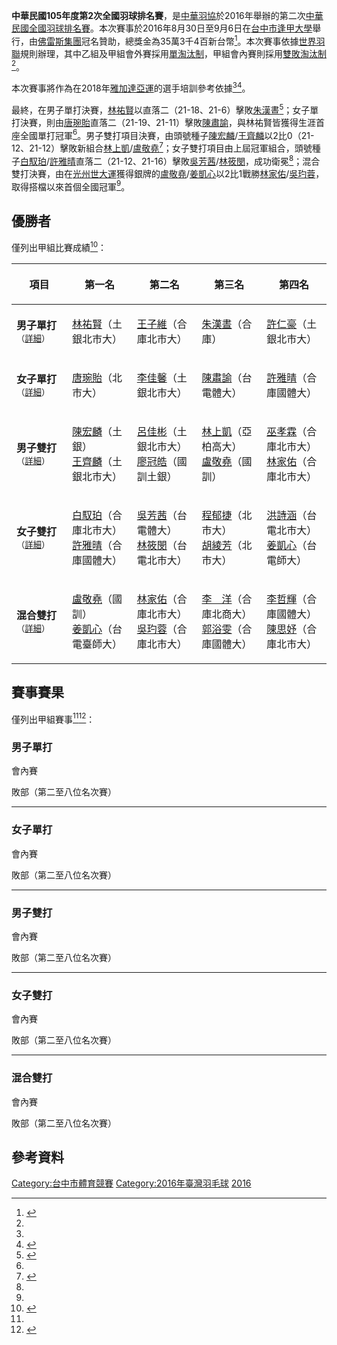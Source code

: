 {{noteTA|G1=Badminton}}
{{infobox badminton event
|name           = 中華民國105年度第2次全國羽球排名賽
|image          = 
|size           = 200px
|caption        = 
|dates          = 2016年8月30日－9月6日
|number_edition = 
|level          = 
|prize_money    = NT$ 353,400
|location       = {{ROC}}[[台中市|台中市]]
|venue          = [[逢甲大學|逢甲大學]]
|previous       = 中華民國105年度第1次全國羽球排名賽
|next           = 中華民國106年度第1次全國羽球排名賽
}}
'''中華民國105年度第2次全國羽球排名賽'''，是[[中華羽協|中華羽協]]於2016年舉辦的第二次[[中華民國全國羽球排名賽|中華民國全國羽球排名賽]]。本次賽事於2016年8月30日至9月6日在[[台中市|台中市]][[逢甲大學|逢甲大學]]舉行，由[[佛雷斯集團|佛雷斯集團]]冠名贊助，總獎金為35萬3千4百新台幣<ref name="regulation">{{Cite web|url=http://www.ctb.org.tw/download_hit.asp?id=333|title=105年第二次全國羽球排名賽-競賽規程|date=2016-07-05|publisher=中華民國羽球協會|accessdate=2016-08-29}}{{zh-tw}}</ref>。本次賽事依據[[世界羽聯|世界羽聯]]規則辦理，其中乙組及甲組會外賽採用[[單淘汰制|單淘汰制]]，甲組會內賽則採用[[雙敗淘汰制|雙敗淘汰制]]<ref name="regulation"/>。

本次賽事將作為在2018年[[2018年亞洲運動會羽毛球比賽|雅加達亞運]]的選手培訓參考依據<ref name="regulation"/><ref>{{cite news|author=黃秀仁|title=羽球》佛雷斯冠名贊助第二次全國排名賽　30日起逢甲大學體育館燃戰火|url=http://www.ltsports.com.tw/other/complex/119124-30|agency=麗台運動報|date=2016-08-29|accessdate=2016-09-06|archive-date=2016-09-03|archive-url=https://web.archive.org/web/20160903074421/http://www.ltsports.com.tw/other/complex/119124-30|dead-url=no}}{{zh-tw}}</ref>。

最終，在男子單打決賽，[[林祐賢|林祐賢]]以直落二（21-18、21-6）擊敗[[朱漢晝|朱漢晝]]<ref name="單打">{{cite news|author=黃秀仁|title=羽球》土銀林祐賢、北市大唐琬貽全國排名賽男、女甲單稱王封后火|url=http://www.ltsports.com.tw/other/complex/119218-2016-09-04-13-02-44|agency=麗台運動報|date=2016-09-04|accessdate=2016-09-06|archive-date=2016-09-08|archive-url=https://web.archive.org/web/20160908044802/http://www.ltsports.com.tw/other/complex/119218-2016-09-04-13-02-44|dead-url=no}}{{zh-tw}}</ref>；女子單打決賽，則由[[唐琬貽|唐琬貽]]直落二（21-19、21-11）擊敗[[陳肅諭|陳肅諭]]，與林祐賢皆獲得生涯首座全國單打冠軍<ref name="單打"/>。男子雙打項目決賽，由頭號種子[[陳宏麟|陳宏麟]]/[[王齊麟|王齊麟]]以2比0（21-12、21-12）擊敗新組合[[林上凱|林上凱]]/[[盧敬堯|盧敬堯]]<ref name="雙打">{{cite news|author=黃秀仁|title=羽球》雙麟配、白許配、盧姜配稱霸第二次全國排名賽男、女、混甲雙|url=http://www.ltsports.com.tw/other/complex/119220-2016-09-04-13-11-41|agency=麗台運動報|date=2016-09-04|accessdate=2016-09-06|archive-date=2016-09-07|archive-url=https://web.archive.org/web/20160907180452/http://www.ltsports.com.tw/other/complex/119220-2016-09-04-13-11-41|dead-url=no}}{{zh-tw}}</ref>；女子雙打項目由上屆冠軍組合，頭號種子[[白馭珀|白馭珀]]/[[許雅晴|許雅晴]]直落二（21-12、21-16）擊敗[[吳芳茜|吳芳茜]]/[[林筱閔|林筱閔]]，成功衛冕<ref name="雙打"/>；混合雙打決賽，由在[[2015年夏季世界大學運動會羽球比賽|光州世大運]]獲得銀牌的[[盧敬堯|盧敬堯]]/[[姜凱心|姜凱心]]以2比1戰勝[[林家佑|林家佑]]/[[吳玓蓉|吳玓蓉]]，取得搭檔以來首個全國冠軍<ref name="雙打"/>。

== 優勝者 ==
僅列出甲組比賽成績<ref name="results">{{Cite web|url=http://www.ctb.org.tw/download_hit.asp?id=353|title=FLEX  105年第二次全國羽球排名賽_成績紀錄_0905|date=2016-08-31|publisher=中華民國羽球協會|accessdate=2016-09-03}}{{zh-tw}}</ref>：
{| class=wikitable style="font-size:small"
!width="150"|項目
!width="180"|第一名
!width="180"|第二名
!width="180"|第三名
!width="180"|第四名
|-
| '''男子單打'''<small>（[[#男子單打|詳細]]）</small>
| [[林祐賢|林祐賢]]（土銀北市大）
| [[王子維|王子維]]（合庫北市大）
| [[朱漢晝|朱漢晝]]（合庫）
| [[許仁豪|許仁豪]]（土銀北市大）
|-
| '''女子單打'''<small>（[[#女子單打|詳細]]）</small>
| [[唐琬貽|唐琬貽]]（北市大）
| [[李佳馨|李佳馨]]（土銀北市大）
| [[陳肅諭|陳肅諭]]（台電體大）
| [[許雅晴|許雅晴]]（合庫國體大）
|-
| '''男子雙打'''<small>（[[#男子雙打|詳細]]）</small>
| [[陳宏麟|陳宏麟]]（土銀）<br>[[王齊麟|王齊麟]]（土銀北市大）
| [[呂佳彬|呂佳彬]]（土銀北市大）<br>[[廖冠皓|廖冠皓]]（國訓土銀）
| [[林上凱|林上凱]]（亞柏高大）<br>[[盧敬堯|盧敬堯]]（國訓）
| [[巫孝霖|巫孝霖]]（合庫北市大）<br>[[林家佑|林家佑]]（合庫北市大）
|-
| '''女子雙打'''<small>（[[#女子雙打|詳細]]）</small>
| [[白馭珀|白馭珀]]（合庫北市大）<br>[[許雅晴|許雅晴]]（合庫國體大）
| [[吳芳茜|吳芳茜]]（台電體大）<br>[[林筱閔|林筱閔]]（台電北市大）
| [[程郁捷|程郁捷]]（北市大）<br>[[胡綾芳|胡綾芳]]（北市大）
| [[洪詩涵_(羽毛球運動員)|洪詩涵]]（台電北市大）<br>[[姜凱心|姜凱心]]（台電師大）
|-
| '''混合雙打'''<small>（[[#混合雙打|詳細]]）</small>
| [[盧敬堯|盧敬堯]]（國訓）<br>[[姜凱心|姜凱心]]（台電臺師大）
| [[林家佑|林家佑]]（合庫北市大）<br>[[吳玓蓉|吳玓蓉]]（合庫北市大）
| [[李洋_(羽毛球運動員)|李　洋]]（合庫北商大）<br>[[郭浴雯|郭浴雯]]（合庫國體大）
| [[李哲輝|李哲輝]]（合庫國體大）<br>[[陳思妤|陳思妤]]（合庫北市大）
|}

== 賽事賽果 ==
僅列出甲組賽事<ref name="results"/><ref>{{Cite web|url=http://www.ctb.org.tw/download_hit.asp?id=350|title=FLEX  105年第二次全國羽球排名賽_賽程表|date=2016-08-11|publisher=中華民國羽球協會|accessdate=2016-08-29}}{{zh-tw}}</ref>：
=== 男子單打 ===
;會內賽
{{16TeamBracket-Compact-Tennis3
| RD1=首輪
| RD2=次圈
| RD3=準決賽
| RD4=決賽（第一位名次賽）

| RD1-seed01=1
| RD1-team01='''[[許仁豪|許仁豪]]''' (土銀北市大)
| RD1-score01-1=18
| RD1-score01-2='''21
| RD1-score01-3='''21
| RD1-seed02=Q1
| RD1-team02=[[陳俊維|陳俊維]] (合庫北市大)
| RD1-score02-1='''21
| RD1-score02-2=13
| RD1-score02-3=15

| RD1-seed03=8
| RD1-team03='''[[施貴鈞|施貴鈞]]''' (亞柏)
| RD1-score03-1='''21
| RD1-score03-2='''21
| RD1-score03-3=
| RD1-seed04=Q2
| RD1-team04=[[楊勝傑|楊勝傑]] (台灣師大)
| RD1-score04-1=12
| RD1-score04-2=9
| RD1-score04-3=

| RD1-seed05=4
| RD1-team05='''[[林祐賢|林祐賢]]''' (土銀北市大)
| RD1-score05-1='''21
| RD1-score05-2='''22
| RD1-score05-3=
| RD1-seed06=Q3
| RD1-team06=[[楊智勛|楊智勛]] (大鷲體育)
| RD1-score06-1=9
| RD1-score06-2=20
| RD1-score06-3=

| RD1-seed07=5
| RD1-team07='''[[薛軒億|薛軒億]]''' (合庫)
| RD1-score07-1='''21
| RD1-score07-2=20
| RD1-score07-3='''26
| RD1-seed08=Q4
| RD1-team08=[[鄧世華|鄧世華]] (合庫國訓)
| RD1-score08-1=11
| RD1-score08-2='''22
| RD1-score08-3=24

| RD1-seed09=Q6
| RD1-team09=[[張恩嘉|張恩嘉]] (土銀北市大)
| RD1-score09-1=13
| RD1-score09-2=20
| RD1-score09-3=
| RD1-seed10=6
| RD1-team10='''[[朱漢晝|朱漢晝]]''' (合庫)
| RD1-score10-1='''21
| RD1-score10-2='''22
| RD1-score10-3=

| RD1-seed11=Q6
| RD1-team11='''[[楊易祥|楊易祥]]''' (北市大)
| RD1-score11-1=21
| RD1-score11-2='''21
| RD1-score11-3='''21
| RD1-seed12=3
| RD1-team12=[[林家翾|林家翾]] (合庫國體大)
| RD1-score12-1='''23
| RD1-score12-2=18
| RD1-score12-3=7

| RD1-seed13=Q7
| RD1-team13=[[洪浚中|洪浚中]] (合庫北市大)
| RD1-score13-1=19
| RD1-score13-2=17
| RD1-score13-3=
| RD1-seed14=7
| RD1-team14='''[[劉韋奇|劉韋奇]]''' (亞柏高大)
| RD1-score14-1='''21
| RD1-score14-2='''21
| RD1-score14-3=

| RD1-seed15=Q8
| RD1-team15=[[楊智傑|楊智傑]] (合庫國訓)
| RD1-score15-1=12
| RD1-score15-2='''23
| RD1-score15-3=17
| RD1-seed16=2
| RD1-team16='''[[王子維|王子維]]''' (合庫北市大)
| RD1-score16-1='''21
| RD1-score16-2=21
| RD1-score16-3='''21

| RD2-seed01=1
| RD2-team01='''[[許仁豪|許仁豪]]''' (土銀北市大)
| RD2-score01-1=17
| RD2-score01-2='''21
| RD2-score01-3='''21
| RD2-seed02=8
| RD2-team02=[[施貴鈞|施貴鈞]] (亞柏)
| RD2-score02-1='''21
| RD2-score02-2=13
| RD2-score02-3=18

| RD2-seed03=4
| RD2-team03='''[[林祐賢|林祐賢]]''' (土銀北市大)
| RD2-score03-1='''21
| RD2-score03-2='''21
| RD2-score03-3=
| RD2-seed04=5
| RD2-team04=[[薛軒億|薛軒億]] (合庫)
| RD2-score04-1=18
| RD2-score04-2=17
| RD2-score04-3=

| RD2-seed05=6
| RD2-team05='''[[朱漢晝|朱漢晝]]''' (合庫)
| RD2-score05-1=12
| RD2-score05-2='''21
| RD2-score05-3='''21
| RD2-seed06=Q6
| RD2-team06=[[楊易祥|楊易祥]] (北市大)
| RD2-score06-1='''21
| RD2-score06-2=14
| RD2-score06-3=7

| RD2-seed07=7
| RD2-team07=[[劉韋奇|劉韋奇]] (亞柏高大)
| RD2-score07-1='''21
| RD2-score07-2=16
| RD2-score07-3=11
| RD2-seed08=2
| RD2-team08='''[[王子維|王子維]]''' (合庫北市大)
| RD2-score08-1=19
| RD2-score08-2='''21
| RD2-score08-3='''21

| RD3-seed01=1
| RD3-team01=[[許仁豪|許仁豪]] (土銀北市大)
| RD3-score01-1=21
| RD3-score01-2=19
| RD3-score01-3=
| RD3-seed02=4
| RD3-team02='''[[林祐賢|林祐賢]]''' (土銀北市大)
| RD3-score02-1='''23
| RD3-score02-2='''21
| RD3-score02-3=

| RD3-seed03=6
| RD3-team03='''[[朱漢晝|朱漢晝]]''' (合庫)
| RD3-score03-1='''22
| RD3-score03-2=17
| RD3-score03-3='''21
| RD3-seed04=2
| RD3-team04=[[王子維|王子維]] (合庫北市大)
| RD3-score04-1=20
| RD3-score04-2='''21
| RD3-score04-3=19

| RD4-seed01=4
| RD4-team01='''[[林祐賢|林祐賢]]''' (土銀北市大)
| RD4-score01-1='''21
| RD4-score01-2='''21
| RD4-score01-3=
| RD4-seed02=6
| RD4-team02=[[朱漢晝|朱漢晝]] (合庫)
| RD4-score02-1=18
| RD4-score02-2=6
| RD4-score02-3=
}}

;敗部（第二至八位名次賽）
{{4TeamBracket-Tennis3-v2
| RD1=第四位名次賽
| RD2=第二、三位名次賽
| team-width=170
| score-width=20

| RD1-seed1=
| RD1-team1=[[許仁豪|許仁豪]] (土銀北市大)
| RD1-score1-1='''21
| RD1-score1-2=17
| RD1-score1-3=16
| RD1-seed2=
| RD1-team2='''[[王子維|王子維]]''' (合庫北市大)
| RD1-score2-1=10
| RD1-score2-2='''21
| RD1-score2-3='''21

| RD1-seed3=
| RD1-team3='''[[朱漢晝|朱漢晝]]''' (合庫)
| RD1-score3-1=
| RD1-score3-2=
| RD1-score3-3=
| RD1-seed4=
| RD1-team4=決賽敗方直接晉級
| RD1-score4-1=
| RD1-score4-2=
| RD1-score4-3=

| RD2-seed1=
| RD2-team1='''[[王子維|王子維]]''' (合庫北市大)
| RD2-score1-1='''21
| RD2-score1-2='''21
| RD2-score1-3=
| RD2-seed2=
| RD2-team2=[[朱漢晝|朱漢晝]] (合庫)
| RD2-score2-1=15
| RD2-score2-2=14
| RD2-score2-3=
}}

{{2TeamBracket-Compact-Tennis3
| RD1=第五、六位名次賽
| team-width=170
| score-width=20

| RD1-seed01=
| RD1-team01='''[[鄧世華|鄧世華]]''' (合庫國訓)
| RD1-score01-1='''21
| RD1-score01-2='''21
| RD1-score01-3=
| RD1-seed02=
| RD1-team02=[[薛軒億|薛軒億]] (合庫)
| RD1-score02-1=15
| RD1-score02-2=18
| RD1-score02-3=
}}

{{2TeamBracket-Compact-Tennis3
| RD1=第七、八位名次賽
| team-width=170
| score-width=20

| RD1-seed01=
| RD1-team01=[[陳俊維|陳俊維]] (合庫北市大)
| RD1-score01-1=14
| RD1-score01-2='''21
| RD1-score01-3=17
| RD1-seed02=
| RD1-team02='''[[施貴鈞|施貴鈞]]''' (亞柏)
| RD1-score02-1='''21
| RD1-score02-2=14
| RD1-score02-3='''21
}}
----

=== 女子單打 ===
;會內賽
{{16TeamBracket-Compact-Tennis3
| RD1=首輪
| RD2=次圈
| RD3=準決賽
| RD4=決賽（第一位名次賽）

| RD1-seed01=1
| RD1-team01='''[[李佳馨|李佳馨]]''' (土銀北市大)
| RD1-score01-1='''21
| RD1-score01-2='''21
| RD1-score01-3=
| RD1-seed02=Q1
| RD1-team02=[[劉怡婷|劉怡婷]] (台電體大)
| RD1-score02-1=12
| RD1-score02-2=13
| RD1-score02-3=

| RD1-seed03=Q2
| RD1-team03=[[梁庭瑜|梁庭瑜]] (亞柏國體大)
| RD1-score03-1=10
| RD1-score03-2=11
| RD1-score03-3=
| RD1-seed04=Q3
| RD1-team04='''[[許雅晴|許雅晴]]''' (合庫國體大)
| RD1-score04-1='''21
| RD1-score04-2='''21
| RD1-score04-3=

| RD1-seed05=4
| RD1-team05='''[[陳肅諭|陳肅諭]]'''  (台電體大)
| RD1-score05-1='''21
| RD1-score05-2='''28
| RD1-score05-3=
| RD1-seed06=Q4
| RD1-team06=[[洪毅婷|洪毅婷]] (台電體大)
| RD1-score06-1=18
| RD1-score06-2=26
| RD1-score06-3=

| RD1-seed07=5
| RD1-team07='''[[許玟琪|許玟琪]]'''
| RD1-score07-1='''21
| RD1-score07-2='''21
| RD1-score07-3=
| RD1-seed08=Q5
| RD1-team08=[[黃映瑄|黃映瑄]] (土銀大同)
| RD1-score08-1=16
| RD1-score08-2=15
| RD1-score08-3=

| RD1-seed09=Q6
| RD1-team09=[[陳詩盈|陳詩盈]] (台電)
| RD1-score09-1=13
| RD1-score09-2=12
| RD1-score09-3=
| RD1-seed10=6
| RD1-team10='''[[唐琬貽|唐琬貽]]''' (北市大)
| RD1-score10-1='''21
| RD1-score10-2='''21
| RD1-score10-3=

| RD1-seed11=Q7
| RD1-team11='''[[宋碩芸|宋碩芸]]''' (土銀北市大)
| RD1-score11-1='''21
| RD1-score11-2='''21
| RD1-score11-3=
| RD1-seed12=3
| RD1-team12=[[胡綾芳|胡綾芳]] (北市大)
| RD1-score12-1=18
| RD1-score12-2=15
| RD1-score12-3=

| RD1-seed13=Q8
| RD1-team13='''[[林湘緹|林湘緹]]''' (土銀大同)
| RD1-score13-1=18
| RD1-score13-2='''21
| RD1-score13-3='''21
| RD1-seed14=7
| RD1-team14=[[彭莉庭|彭莉庭]] (土銀北市大)
| RD1-score14-1='''21
| RD1-score14-2=18
| RD1-score14-3=17

| RD1-seed15=Q9
| RD1-team15='''[[周士君|周士君]]'''
| RD1-score15-1='''21
| RD1-score15-2='''21
| RD1-score15-3=
| RD1-seed16=2
| RD1-team16=[[江美慧|江美慧]] (合庫北市大)
| RD1-score16-1=19
| RD1-score16-2=15
| RD1-score16-3=

| RD2-seed01=1
| RD2-team01=[[李佳馨|李佳馨]] (土銀北市大)
| RD2-score01-1=23
| RD2-score01-2='''21
| RD2-score01-3=15
| RD2-seed02=Q3
| RD2-team02='''[[許雅晴|許雅晴]]''' (合庫國體大)
| RD2-score02-1='''25
| RD2-score02-2=18
| RD2-score02-3='''21

| RD2-seed03=4
| RD2-team03='''[[陳肅諭|陳肅諭]]''' (台電體大)
| RD2-score03-1='''21
| RD2-score03-2='''21
| RD2-score03-3=
| RD2-seed04=5
| RD2-team04=[[許玟琪|許玟琪]]
| RD2-score04-1=17
| RD2-score04-2=13
| RD2-score04-3=

| RD2-seed05=6
| RD2-team05='''[[唐琬貽|唐琬貽]]''' (北市大)
| RD2-score05-1='''22
| RD2-score05-2=12
| RD2-score05-3='''21
| RD2-seed06=Q7
| RD2-team06=[[宋碩芸|宋碩芸]] (土銀北市大)
| RD2-score06-1=20
| RD2-score06-2='''21
| RD2-score06-3=12

| RD2-seed07=Q8
| RD2-team07='''[[林湘緹|林湘緹]]''' (土銀大同)
| RD2-score07-1=15
| RD2-score07-2='''21
| RD2-score07-3='''21
| RD2-seed08=2
| RD2-team08=[[周士君|周士君]]
| RD2-score08-1='''21
| RD2-score08-2=17
| RD2-score08-3=19

| RD3-seed01=Q3
| RD3-team01=[[許雅晴|許雅晴]] (合庫國體大)
| RD3-score01-1=13
| RD3-score01-2=18
| RD3-score01-3=
| RD3-seed02=4
| RD3-team02='''[[陳肅諭|陳肅諭]]''' (台電體大)
| RD3-score02-1='''21
| RD3-score02-2='''21
| RD3-score02-3=

| RD3-seed03=6
| RD3-team03='''[[唐琬貽|唐琬貽]]''' (北市大)
| RD3-score03-1='''29
| RD3-score03-2='''21
| RD3-score03-3=
| RD3-seed04=Q8
| RD3-team04=[[林湘緹|林湘緹]] (土銀大同)
| RD3-score04-1=27
| RD3-score04-2=8
| RD3-score04-3=

| RD4-seed01=4
| RD4-team01=[[陳肅諭|陳肅諭]] (台電體大)
| RD4-score01-1=19
| RD4-score01-2=11
| RD4-score01-3=
| RD4-seed02=6
| RD4-team02='''[[唐琬貽|唐琬貽]]''' (北市大)
| RD4-score02-1='''21
| RD4-score02-2='''21
| RD4-score02-3=
}}

;敗部（第二至八位名次賽）
{{4TeamBracket-Tennis3-v2
| RD1=第四位名次賽
| RD2=第二、三位名次賽
| team-width=170
| score-width=20

| RD1-seed1=
| RD1-team1=[[許雅晴|許雅晴]] (合庫國體大)
| RD1-score1-1=11
| RD1-score1-2='''21
| RD1-score1-3=18
| RD1-seed2=
| RD1-team2='''[[李佳馨|李佳馨]]''' (土銀北市大)
| RD1-score2-1='''21
| RD1-score2-2=13
| RD1-score2-3='''21

| RD1-seed3=
| RD1-team3='''[[陳肅諭|陳肅諭]]''' (台電體大)
| RD1-score3-1=
| RD1-score3-2=
| RD1-score3-3=
| RD1-seed4=
| RD1-team4=決賽敗方直接晉級
| RD1-score4-1=
| RD1-score4-2=
| RD1-score4-3=

| RD2-seed1=
| RD2-team1='''[[李佳馨|李佳馨]]''' (土銀北市大)
| RD2-score1-1='''21
| RD2-score1-2=16
| RD2-score1-3='''21
| RD2-seed2=
| RD2-team2=[[陳肅諭|陳肅諭]] (台電體大)
| RD2-score2-1=12
| RD2-score2-2='''21
| RD2-score2-3=11
}}

{{2TeamBracket-Compact-Tennis3
| RD1=第五、六位名次賽
| team-width=170
| score-width=20

| RD1-seed01=
| RD1-team01='''[[宋碩芸|宋碩芸]]''' (土銀北市大)
| RD1-score01-1=17
| RD1-score01-2='''21
| RD1-score01-3='''21
| RD1-seed02=
| RD1-team02=[[林湘緹|林湘緹]] (土銀大同)
| RD1-score02-1='''21
| RD1-score02-2=11
| RD1-score02-3=15
}}

{{2TeamBracket-Compact-Tennis3
| RD1=第七、八位名次賽
| team-width=170
| score-width=20

| RD1-seed01=
| RD1-team01='''[[梁庭瑜|梁庭瑜]]''' (亞柏國體大)
| RD1-score01-1='''21
| RD1-score01-2='''21
| RD1-score01-3=
| RD1-seed02=
| RD1-team02=[[許玟琪|許玟琪]]
| RD1-score02-1=17
| RD1-score02-2=15
| RD1-score02-3=
}}
----

=== 男子雙打 ===
;會內賽
{{16TeamBracket-Compact-Tennis3
| RD1=首輪
| RD2=次圈
| RD3=準決賽
| RD4=決賽（第一位名次賽）

| RD1-seed01=1
| RD1-team01='''[[陳宏麟|陳宏麟]]''' (土銀)<br> '''[[王齊麟|王齊麟]]''' (土銀北市大)
| RD1-score01-1='''21
| RD1-score01-2='''21
| RD1-score01-3=
| RD1-seed02=Q1
| RD1-team02=[[黃主恩|黃主恩]] (合庫國體大)<br> [[王志豪|王志豪]] (合庫北市大)
| RD1-score02-1=11
| RD1-score02-2=11
| RD1-score02-3=

| RD1-seed03=8
| RD1-team03='''[[梁睿緯|梁睿緯]]''' (土銀北市大)<br> '''[[張課琦|張課琦]]''' (土銀北市大)
| RD1-score03-1=14
| RD1-score03-2='''21
| RD1-score03-3='''21
| RD1-seed04=Q2
| RD1-team04=[[柏禮維|柏禮維]] (土銀北市大)<br> [[楊明哲|楊明哲]] (土銀北市大)
| RD1-score04-1='''21
| RD1-score04-2=12
| RD1-score04-3=19

| RD1-seed05=4
| RD1-team05='''[[呂佳彬|呂佳彬]]''' (土銀北市大)<br> '''[[廖冠皓|廖冠皓]]''' (國訓土銀)
| RD1-score05-1='''21
| RD1-score05-2='''21
| RD1-score05-3=
| RD1-seed06=Q3
| RD1-team06=[[蔡家和|蔡家和]] (文化JNICE)<br> [[蘇致豪|蘇致豪]] (文化JNICE)
| RD1-score06-1=12
| RD1-score06-2=11
| RD1-score06-3=

| RD1-seed07=5
| RD1-team07='''[[巫孝霖|巫孝霖]]''' (合庫北市大)<br> '''[[林家佑|林家佑]]''' (合庫北市大)
| RD1-score07-1='''21
| RD1-score07-2='''21
| RD1-score07-3=
| RD1-seed08=Q4
| RD1-team08=[[施貴鈞|施貴鈞]] (亞柏)<br> [[徐維濱|徐維濱]] (亞柏高大)
| RD1-score08-1=16
| RD1-score08-2=12
| RD1-score08-3=

| RD1-seed09=Q5
| RD1-team09=[[洪英源|洪英源]] (亞柏國訓)<br> [[林家豪|林家豪]] (國訓)
| RD1-score09-1=20
| RD1-score09-2=21
| RD1-score09-3=
| RD1-seed10=6
| RD1-team10='''[[林上凱|林上凱]]''' (亞柏高大)<br> '''[[盧敬堯|盧敬堯]]''' (國訓)
| RD1-score10-1='''22
| RD1-score10-2='''23
| RD1-score10-3=

| RD1-seed11=Q6
| RD1-team11=[[陳緯|陳緯]] (義果茶聖殿)<br> [[魏真平|魏真平]] (北市大)
| RD1-score11-1='''21
| RD1-score11-2=6
| RD1-score11-3=12
| RD1-seed12=3
| RD1-team12='''[[廖敏竣|廖敏竣]]''' (亞柏長榮大學)<br> '''[[曾敏豪|曾敏豪]]''' (亞柏)
| RD1-score12-1=19
| RD1-score12-2='''21
| RD1-score12-3='''21

| RD1-seed13=Q7
| RD1-team13=[[呂家弘|呂家弘]] (亞柏北市大)<br> [[廖啟宏|廖啟宏]] (彰化師大)
| RD1-score13-1=11
| RD1-score13-2=15
| RD1-score13-3=
| RD1-seed14=7
| RD1-team14='''[[劉韋辰_(羽毛球運動員)|劉韋辰]]''' (亞柏高大)<br> '''[[楊博涵|楊博涵]]''' (亞柏北市大)
| RD1-score14-1='''21
| RD1-score14-2='''21
| RD1-score14-3=

| RD1-seed15=Q8
| RD1-team15=[[方介民|方介民]] (長榮大學)<br> [[吳俊緯|吳俊緯]] (國昌國中)
| RD1-score15-1=4
| RD1-score15-2=15
| RD1-score15-3=
| RD1-seed16=2
| RD1-team16='''[[李哲輝|李哲輝]]''' (合庫國體大)<br> '''[[李洋_(羽毛球運動員)|李洋]]''' (合庫北商大)
| RD1-score16-1='''21
| RD1-score16-2='''21
| RD1-score16-3=

| RD2-seed01=1
| RD2-team01='''[[陳宏麟|陳宏麟]]''' (土銀)<br> '''[[王齊麟|王齊麟]]''' (土銀北市大)
| RD2-score01-1='''21
| RD2-score01-2='''21
| RD2-score01-3=
| RD2-seed02=8
| RD2-team02=[[梁睿緯|梁睿緯]] (土銀北市大)<br> [[張課琦|張課琦]] (土銀北市大)
| RD2-score02-1=11
| RD2-score02-2=14
| RD2-score02-3=

| RD2-seed03=4
| RD2-team03='''[[呂佳彬|呂佳彬]]''' (土銀北市大)<br> '''[[廖冠皓|廖冠皓]]''' (國訓土銀)
| RD2-score03-1='''21
| RD2-score03-2=11
| RD2-score03-3='''21
| RD2-seed04=5
| RD2-team04=[[巫孝霖|巫孝霖]] (合庫北市大)<br> [[林家佑|林家佑]] (合庫北市大)
| RD2-score04-1=18
| RD2-score04-2='''21
| RD2-score04-3=18

| RD2-seed05=6
| RD2-team05='''[[林上凱|林上凱]]''' (亞柏高大)<br> '''[[盧敬堯|盧敬堯]]''' (國訓)
| RD2-score05-1='''21
| RD2-score05-2='''21
| RD2-score05-3=
| RD2-seed06=3
| RD2-team06=[[廖敏竣|廖敏竣]] (亞柏長榮大學)<br> [[曾敏豪|曾敏豪]] (亞柏)
| RD2-score06-1=16
| RD2-score06-2=17
| RD2-score06-3=

| RD2-seed07=7
| RD2-team07=[[劉韋辰_(羽毛球運動員)|劉韋辰]] (亞柏高大)<br> [[楊博涵|楊博涵]] (亞柏北市大)
| RD2-score07-1=16
| RD2-score07-2=19
| RD2-score07-3=
| RD2-seed08=2
| RD2-team08='''[[李哲輝|李哲輝]]''' (合庫國體大)<br> '''[[李洋_(羽毛球運動員)|李洋]]''' (合庫北商大)
| RD2-score08-1='''21
| RD2-score08-2='''21
| RD2-score08-3=

| RD3-seed01=1
| RD3-team01='''[[陳宏麟|陳宏麟]]''' (土銀)<br> '''[[王齊麟|王齊麟]]''' (土銀北市大)
| RD3-score01-1='''22
| RD3-score01-2='''21
| RD3-score01-3=
| RD3-seed02=4
| RD3-team02=[[呂佳彬|呂佳彬]] (土銀北市大)<br> [[廖冠皓|廖冠皓]] (國訓土銀)
| RD3-score02-1=20
| RD3-score02-2=15
| RD3-score02-3=

| RD3-seed03=6
| RD3-team03='''[[林上凱|林上凱]]''' (亞柏高大)<br> '''[[盧敬堯|盧敬堯]]''' (國訓)
| RD3-score03-1='''21
| RD3-score03-2=11
| RD3-score03-3='''21
| RD3-seed04=2
| RD3-team04=[[李哲輝|李哲輝]] (合庫國體大)<br> [[李洋_(羽毛球運動員)|李洋]] (合庫北商大)
| RD3-score04-1=18
| RD3-score04-2='''21
| RD3-score04-3=19

| RD4-seed01=1
| RD4-team01='''[[陳宏麟|陳宏麟]]''' (土銀)<br> '''[[王齊麟|王齊麟]]''' (土銀北市大)
| RD4-score01-1='''21
| RD4-score01-2='''21
| RD4-score01-3=
| RD4-seed02=6
| RD4-team02=[[林上凱|林上凱]] (亞柏高大)<br> [[盧敬堯|盧敬堯]] (國訓)
| RD4-score02-1=12
| RD4-score02-2=12
| RD4-score02-3=
}}

;敗部（第二至八位名次賽）
{{4TeamBracket-Tennis3-v2
| RD1=第四位名次賽
| RD2=第二、三位名次賽
| team-width=170
| score-width=20

| RD1-seed1=
| RD1-team1='''[[呂佳彬|呂佳彬]]''' (土銀北市大)<br> '''[[廖冠皓|廖冠皓]]''' (國訓土銀)
| RD1-score1-1=13
| RD1-score1-2='''21
| RD1-score1-3='''21
| RD1-seed2=
| RD1-team2=[[巫孝霖|巫孝霖]] (合庫北市大)<br> [[林家佑|林家佑]] (合庫北市大)
| RD1-score2-1='''21
| RD1-score2-2=12
| RD1-score2-3=19

| RD1-seed3=
| RD1-team3='''[[林上凱|林上凱]]''' (亞柏高大)<br> '''[[盧敬堯|盧敬堯]]''' (國訓)
| RD1-score3-1=
| RD1-score3-2=
| RD1-score3-3=
| RD1-seed4=
| RD1-team4=決賽敗方直接晉級
| RD1-score4-1=
| RD1-score4-2=
| RD1-score4-3=

| RD2-seed1=
| RD2-team1='''[[呂佳彬|呂佳彬]]''' (土銀北市大)<br> '''[[廖冠皓|廖冠皓]]''' (國訓土銀)
| RD2-score1-1='''21
| RD2-score1-2='''21
| RD2-score1-3=
| RD2-seed2=
| RD2-team2=[[林上凱|林上凱]] (亞柏高大)<br> [[盧敬堯|盧敬堯]] (國訓)
| RD2-score2-1=18
| RD2-score2-2=18
| RD2-score2-3=
}}

{{2TeamBracket-Compact-Tennis3
| RD1=第五、六位名次賽
| team-width=170
| score-width=20

| RD1-seed01=
| RD1-team01=[[劉韋辰_(羽毛球運動員)|劉韋辰]] (亞柏高大)<br> [[楊博涵|楊博涵]] (亞柏北市大)
| RD1-score01-1=12
| RD1-score01-2=15
| RD1-score01-3=
| RD1-seed02=
| RD1-team02='''[[李哲輝|李哲輝]]''' (合庫國體大)<br> '''[[李洋_(羽毛球運動員)|李洋]]''' (合庫北商大)
| RD1-score02-1='''21
| RD1-score02-2='''21
| RD1-score02-3=
}}

{{2TeamBracket-Compact-Tennis3
| RD1=第七、八位名次賽
| team-width=170
| score-width=20

| RD1-seed01=
| RD1-team01='''[[廖敏竣|廖敏竣]]''' (亞柏長榮大學)<br> '''[[曾敏豪|曾敏豪]]''' (亞柏)
| RD1-score01-1=2
| RD1-score01-2=
| RD1-score01-3=
| RD1-seed02=
| RD1-team02=[[方介民|方介民]] (長榮大學) (因傷退賽)<br> [[吳俊緯|吳俊緯]] (國昌國中)
| RD1-score02-1=0
| RD1-score02-2=
| RD1-score02-3=
}}
----

=== 女子雙打 ===
;會內賽
{{16TeamBracket-Compact-Tennis3
| RD1=首輪
| RD2=次圈
| RD3=準決賽
| RD4=決賽（第一位名次賽）

| RD1-seed01=1
| RD1-team01='''[[白馭珀|白馭珀]]''' (合庫北市大)<br> '''[[許雅晴|許雅晴]]''' (合庫國體大)
| RD1-score01-1='''21
| RD1-score01-2=17
| RD1-score01-3='''21
| RD1-seed02=Q1
| RD1-team02=[[程琪雅|程琪雅]] (土銀北市大)<br> [[余芊慧|余芊慧]] (土銀北市大)
| RD1-score02-1=12
| RD1-score02-2='''21
| RD1-score02-3=13

| RD1-seed03=Q2
| RD1-team03=[[郭浴雯|郭浴雯]] (合庫國體大)<br> [[林純妤|林純妤]] (合庫北市大)
| RD1-score03-1=16
| RD1-score03-2=17
| RD1-score03-3=
| RD1-seed04=Q3
| RD1-team04='''[[張淨惠|張淨惠]]''' (土銀北市大)<br> '''[[張莘恬|張莘恬]]''' (土銀北市大)
| RD1-score04-1='''21
| RD1-score04-2='''21
| RD1-score04-3=

| RD1-seed05=Q4
| RD1-team05=[[陳詩盈|陳詩盈]] (台電)<br> [[陳湘婷|陳湘婷]] (台電體大)
| RD1-score05-1=18
| RD1-score05-2=16
| RD1-score05-3=
| RD1-seed06=Q5
| RD1-team06='''[[溫晧昀|溫晧昀]]''' (亞柏高大)<br> '''[[葉瀞雅|葉瀞雅]]''' (亞柏高大)
| RD1-score06-1='''21
| RD1-score06-2='''21
| RD1-score06-3=

| RD1-seed07=Q6
| RD1-team07=[[楊景惇|楊景惇]] (亞柏國體大)<br> [[梁庭瑜|梁庭瑜]] (亞柏國體大)
| RD1-score07-1='''21
| RD1-score07-2=14
| RD1-score07-3=13
| RD1-seed08=Q7
| RD1-team08='''[[陳思妤|陳思妤]]''' (合庫北市大)<br> '''[[吳玓蓉|吳玓蓉]]''' (合庫北市大)
| RD1-score08-1=16
| RD1-score08-2='''21
| RD1-score08-3='''21

| RD1-seed09=Q8
| RD1-team09='''[[洪詩涵_(羽毛球運動員)|洪詩涵]]''' (台電北市大)<br> '''[[姜凱心|姜凱心]]''' (台電師大)
| RD1-score09-1='''21
| RD1-score09-2='''21
| RD1-score09-3=
| RD1-seed10=Q9
| RD1-team10=[[劉筱柔|劉筱柔]] (YONEX)<br> [[邱翌如|邱翌如]] (YONEX)
| RD1-score10-1=19
| RD1-score10-2=10
| RD1-score10-3=

| RD1-seed11=Q10
| RD1-team11='''[[程郁捷|程郁捷]]''' (北市大)<br> '''[[胡綾芳|胡綾芳]]''' (北市大)
| RD1-score11-1='''21
| RD1-score11-2='''21
| RD1-score11-3=
| RD1-seed12=Q11
| RD1-team12=[[張雯媛|張雯媛]] (合庫長榮)<br> [[張育瑄|張育瑄]] (合庫新豐)
| RD1-score12-1=16
| RD1-score12-2=14
| RD1-score12-3=

| RD1-seed13=Q12
| RD1-team13=[[游旻儒|游旻儒]] (國體大)<br> [[李瑋慈|李瑋慈]] (國體大)
| RD1-score13-1=14
| RD1-score13-2=17
| RD1-score13-3=
| RD1-seed14=Q13
| RD1-team14='''[[吳芳茜|吳芳茜]]''' (台電體大)<br> '''[[林筱閔|林筱閔]]''' (台電北市大)
| RD1-score14-1='''21
| RD1-score14-2='''21
| RD1-score14-3=

| RD1-seed15=Q14
| RD1-team15='''[[謝沛蓁|謝沛蓁]]''' (合庫)<br> '''[[張雅涵|張雅涵]]''' (合庫北市大)
| RD1-score15-1='''21
| RD1-score15-2='''21
| RD1-score15-3=
| RD1-seed16=2
| RD1-team16=[[陳曉歡|陳曉歡]] (亞柏)<br> [[黃美菁|黃美菁]] (亞柏國體大)
| RD1-score16-1=13
| RD1-score16-2=18
| RD1-score16-3=

| RD2-seed01=1
| RD2-team01='''[[白馭珀|白馭珀]]''' (合庫北市大)<br> '''[[許雅晴|許雅晴]]''' (合庫國體大)
| RD2-score01-1='''21
| RD2-score01-2='''21
| RD2-score01-3=
| RD2-seed02=Q3
| RD2-team02=[[張淨惠|張淨惠]] (土銀北市大)<br> [[張莘恬|張莘恬]] (土銀北市大)
| RD2-score02-1=19
| RD2-score02-2=12
| RD2-score02-3=

| RD2-seed03=Q5
| RD2-team03='''[[溫晧昀|溫晧昀]]''' (亞柏高大)<br> '''[[葉瀞雅|葉瀞雅]]''' (亞柏高大)
| RD2-score03-1='''21
| RD2-score03-2='''21
| RD2-score03-3=
| RD2-seed04=Q7
| RD2-team04=[[陳思妤|陳思妤]] (合庫北市大)<br> [[吳玓蓉|吳玓蓉]] (合庫北市大)
| RD2-score04-1=19
| RD2-score04-2=15
| RD2-score04-3=

| RD2-seed05=Q8
| RD2-team05=[[洪詩涵_(羽毛球運動員)|洪詩涵]] (台電北市大)<br> [[姜凱心|姜凱心]] (台電師大)
| RD2-score05-1='''21
| RD2-score05-2=15
| RD2-score05-3=17
| RD2-seed06=Q10
| RD2-team06='''[[程郁捷|程郁捷]]''' (北市大)<br> '''[[胡綾芳|胡綾芳]]''' (北市大)
| RD2-score06-1=11
| RD2-score06-2='''21
| RD2-score06-3='''21

| RD2-seed07=Q13
| RD2-team07='''[[吳芳茜|吳芳茜]]''' (台電體大)<br> '''[[林筱閔|林筱閔]]''' (台電北市大)
| RD2-score07-1='''21
| RD2-score07-2='''21
| RD2-score07-3=
| RD2-seed08=Q14
| RD2-team08=[[謝沛蓁|謝沛蓁]] (合庫)<br> [[張雅涵|張雅涵]] (合庫北市大)
| RD2-score08-1=16
| RD2-score08-2=10
| RD2-score08-3=

| RD3-seed01=1
| RD3-team01='''[[白馭珀|白馭珀]]''' (合庫北市大)<br> '''[[許雅晴|許雅晴]]''' (合庫國體大)
| RD3-score01-1='''21
| RD3-score01-2='''21
| RD3-score01-3=
| RD3-seed02=Q5
| RD3-team02=[[溫晧昀|溫晧昀]] (亞柏高大)<br> [[葉瀞雅|葉瀞雅]] (亞柏高大)
| RD3-score02-1=13
| RD3-score02-2=18
| RD3-score02-3=

| RD3-seed03=Q10
| RD3-team03=[[程郁捷|程郁捷]] (北市大)<br> [[胡綾芳|胡綾芳]] (北市大)
| RD3-score03-1=18
| RD3-score03-2='''21
| RD3-score03-3=19
| RD3-seed04=Q13
| RD3-team04='''[[吳芳茜|吳芳茜]]''' (台電體大)<br> '''[[林筱閔|林筱閔]]''' (台電北市大)
| RD3-score04-1='''21
| RD3-score04-2=10
| RD3-score04-3='''21

| RD4-seed01=1
| RD4-team01='''[[白馭珀|白馭珀]]''' (合庫北市大)<br> '''[[許雅晴|許雅晴]]''' (合庫國體大)
| RD4-score01-1='''21
| RD4-score01-2='''21
| RD4-score01-3=
| RD4-seed02=Q13
| RD4-team02=[[吳芳茜|吳芳茜]] (台電體大)<br> [[林筱閔|林筱閔]] (台電北市大)
| RD4-score02-1=12
| RD4-score02-2=16
| RD4-score02-3=
}}

;敗部（第二至八位名次賽）
{{4TeamBracket-Tennis3-v2
| RD1=第四位名次賽
| RD2=第二、三位名次賽
| team-width=170
| score-width=20

| RD1-seed1=
| RD1-team1=[[洪詩涵_(羽毛球運動員)|洪詩涵]] (台電北市大)<br> [[姜凱心|姜凱心]] (台電師大)
| RD1-score1-1=13
| RD1-score1-2='''21
| RD1-score1-3=18
| RD1-seed2=
| RD1-team2='''[[程郁捷|程郁捷]]''' (北市大)<br> '''[[胡綾芳|胡綾芳]]''' (北市大)
| RD1-score2-1='''21
| RD1-score2-2=17
| RD1-score2-3='''21

| RD1-seed3=
| RD1-team3='''[[吳芳茜|吳芳茜]]''' (台電體大)<br> '''[[林筱閔|林筱閔]]''' (台電北市大)
| RD1-score3-1=
| RD1-score3-2=
| RD1-score3-3=
| RD1-seed4=
| RD1-team4=決賽敗方直接晉級
| RD1-score4-1=
| RD1-score4-2=
| RD1-score4-3=

| RD2-seed1=
| RD2-team1=[[程郁捷|程郁捷]] (北市大)<br> [[胡綾芳|胡綾芳]] (北市大)
| RD2-score1-1=15
| RD2-score1-2='''21
| RD2-score1-3=15
| RD2-seed2=
| RD2-team2='''[[吳芳茜|吳芳茜]]''' (台電體大)<br> '''[[林筱閔|林筱閔]]''' (台電北市大)
| RD2-score2-1='''21
| RD2-score2-2=19
| RD2-score2-3='''21
}}

{{2TeamBracket-Compact-Tennis3
| RD1=第五、六位名次賽
| team-width=170
| score-width=20

| RD1-seed01=
| RD1-team01='''[[溫皓昀|溫皓昀]]''' (亞柏高大)<br> '''[[葉瀞雅|葉瀞雅]]''' (亞柏高大)
| RD1-score01-1='''21
| RD1-score01-2='''21
| RD1-score01-3=
| RD1-seed02=
| RD1-team02=[[陳思妤|陳思妤]] (合庫北市大)<br> [[吳玓蓉|吳玓蓉]] (合庫北大)
| RD1-score02-1=18
| RD1-score02-2=18
| RD1-score02-3=
}}

{{2TeamBracket-Compact-Tennis3
| RD1=第七、八位名次賽
| team-width=170
| score-width=20

| RD1-seed01=
| RD1-team01=[[郭浴雯|郭浴雯]] (合庫國體大)<br> [[林純妤|林純妤]] (合庫北市大)
| RD1-score01-1=18
| RD1-score01-2=17
| RD1-score01-3=
| RD1-seed02=
| RD1-team02='''[[陳曉歡|陳曉歡]]''' (亞柏)<br> '''[[黃美菁|黃美菁]]''' (亞柏國體大)
| RD1-score02-1='''21
| RD1-score02-2='''21
| RD1-score02-3=
}}
----

=== 混合雙打 ===
;會內賽
{{16TeamBracket-Compact-Tennis3
| RD1=首輪
| RD2=次圈
| RD3=準決賽
| RD4=決賽（第一位名次賽）

| RD1-seed01=1
| RD1-team01='''[[張課琦|張課琦]]''' (土銀北市大)<br> '''[[張莘恬|張莘恬]]''' (土銀北市大)
| RD1-score01-1='''21
| RD1-score01-2='''21
| RD1-score01-3=
| RD1-seed02=Q1
| RD1-team02=[[萬佳鑫|萬佳鑫]] (北市大)<br> {{nowrap|[[謝沛蓁|謝沛蓁]] (合庫台中科技大學)}}
| RD1-score02-1=16
| RD1-score02-2=16
| RD1-score02-3=

| RD1-seed03=Q2
| RD1-team03='''[[呂佳彬|呂佳彬]]''' (土銀北市大)<br> '''[[彭莉庭|彭莉庭]]''' (土銀北市大)
| RD1-score03-1='''21
| RD1-score03-2=23
| RD1-score03-3='''21
| RD1-seed04=Q3
| RD1-team04=[[李佳翰|李佳翰]] (北市大)<br> [[白馭珀|白馭珀]] (合庫北市大)
| RD1-score04-1=13
| RD1-score04-2='''25
| RD1-score04-3=18

| RD1-seed05=4
| RD1-team05='''[[盧敬堯|盧敬堯]]''' (國訓)<br> '''[[姜凱心|姜凱心]]''' (台電臺師大)
| RD1-score05-1='''21
| RD1-score05-2='''21
| RD1-score05-3=
| RD1-seed06=Q4
| RD1-team06=[[林家豪|林家豪]] (國訓中心)<br> [[潘姿瑾|潘姿瑾]] (台師大)
| RD1-score06-1=15
| RD1-score06-2=15
| RD1-score06-3=

| RD1-seed07=Q5
| RD1-team07='''[[楊博涵|楊博涵]]''' (北市大)<br> '''[[程郁捷|程郁捷]]''' (北市大)
| RD1-score07-1='''21
| RD1-score07-2=7
| RD1-score07-3='''21
| RD1-seed08=Q6
| RD1-team08=[[梁睿緯|梁睿緯]] (土銀北市大)<br> [[張淨惠|張淨惠]] (土銀北市大)
| RD1-score08-1=12
| RD1-score08-2='''21
| RD1-score08-3=13

| RD1-seed09=Q7
| RD1-team09='''[[林家佑|林家佑]]''' (合庫北市大)<br> '''[[吳玓蓉|吳玓蓉]]''' (合庫北市大)
| RD1-score09-1='''21
| RD1-score09-2='''21
| RD1-score09-3=
| RD1-seed10=Q8
| RD1-team10=[[王齊麟|王齊麟]] (土銀北市大)<br> [[程琪雅|程琪雅]] (土銀北市大)
| RD1-score10-1=14
| RD1-score10-2=13
| RD1-score10-3=

| RD1-seed11=Q9
| RD1-team11='''[[巫孝霖|巫孝霖]]''' (合庫北市大)<br> '''[[林純妤|林純妤]]''' (合庫北市大)
| RD1-score11-1='''21
| RD1-score11-2='''21
| RD1-score11-3=
| RD1-seed12=3
| RD1-team12=[[蔡政翎|蔡政翎]] (牧德科技)<br> [[盧怡君|盧怡君]] (牧德科技)
| RD1-score12-1=16
| RD1-score12-2=16
| RD1-score12-3=

| RD1-seed13=Q10
| RD1-team13='''[[李哲輝|李哲輝]]''' (合庫國體大)<br> '''[[陳思妤|陳思妤]]''' (合庫北市大)
| RD1-score13-1=13
| RD1-score13-2='''21
| RD1-score13-3='''21
| RD1-seed14=Q11
| RD1-team14=[[廖冠皓|廖冠皓]] (國訓土銀)<br> [[余芊慧|余芊慧]] (土銀北市大)
| RD1-score14-1='''21
| RD1-score14-2=15
| RD1-score14-3=15

| RD1-seed15=Q12
| RD1-team15='''[[李洋_(羽毛球運動員)|李洋]]''' (合庫北商大)<br> '''[[郭浴雯|郭浴雯]]''' (合庫國體大)
| RD1-score15-1='''21
| RD1-score15-2=16
| RD1-score15-3='''21
| RD1-seed16=2
| RD1-team16=[[廖敏竣|廖敏竣]] (亞柏長榮大學)<br> [[陳曉歡|陳曉歡]] (亞柏)
| RD1-score16-1=15
| RD1-score16-2='''21
| RD1-score16-3=19

| RD2-seed01=1
| RD2-team01=[[張課琦|張課琦]] (土銀北市大)<br> [[張莘恬|張莘恬]] (土銀北市大)
| RD2-score01-1=17
| RD2-score01-2='''21
| RD2-score01-3=19
| RD2-seed02=Q2
| RD2-team02='''[[呂佳彬|呂佳彬]]''' (土銀北市大)<br> '''[[彭莉庭|彭莉庭]]''' (土銀北市大)
| RD2-score02-1='''21
| RD2-score02-2=11
| RD2-score02-3='''21

| RD2-seed03=4
| RD2-team03='''[[盧敬堯|盧敬堯]]''' (國訓)<br> '''[[姜凱心|姜凱心]]''' (台電臺師大)
| RD2-score03-1='''21
| RD2-score03-2='''21
| RD2-score03-3=
| RD2-seed04=Q5
| RD2-team04=[[楊博涵|楊博涵]] (北市大)<br> [[程郁捷|程郁捷]] (北市大)
| RD2-score04-1=16
| RD2-score04-2=18
| RD2-score04-3=

| RD2-seed05=Q7
| RD2-team05='''[[林家佑|林家佑]]''' (合庫北市大)<br> '''[[吳玓蓉|吳玓蓉]]''' (合庫北市大)
| RD2-score05-1='''21
| RD2-score05-2='''21
| RD2-score05-3=
| RD2-seed06=Q9
| RD2-team06=[[巫孝霖|巫孝霖]] (合庫北市大)<br> [[林純妤|林純妤]] (合庫北市大)
| RD2-score06-1=12
| RD2-score06-2=16
| RD2-score06-3=

| RD2-seed07=Q10
| RD2-team07='''[[李哲輝|李哲輝]]''' (合庫國體大)<br> '''[[陳思妤|陳思妤]]''' (合庫北市大)
| RD2-score07-1=17
| RD2-score07-2='''21
| RD2-score07-3='''21
| RD2-seed08=Q12
| RD2-team08=[[李洋_(羽毛球運動員)|李洋]] (合庫北商大)<br> [[郭浴雯|郭浴雯]] (合庫國體大)
| RD2-score08-1='''21
| RD2-score08-2=9
| RD2-score08-3=18

| RD3-seed01=Q2
| RD3-team01=[[呂佳彬|呂佳彬]] (土銀北市大)<br> [[彭莉庭|彭莉庭]] (土銀北市大)
| RD3-score01-1=20
| RD3-score01-2=16
| RD3-score01-3=
| RD3-seed02=4
| RD3-team02='''[[盧敬堯|盧敬堯]]''' (國訓)<br> '''[[姜凱心|姜凱心]]''' (台電臺師大)
| RD3-score02-1='''22
| RD3-score02-2='''21
| RD3-score02-3=

| RD3-seed03=Q7
| RD3-team03='''[[林家佑|林家佑]]''' (合庫北市大)<br> '''[[吳玓蓉|吳玓蓉]]''' (合庫北市大)
| RD3-score03-1='''21
| RD3-score03-2='''21
| RD3-score03-3=
| RD3-seed04=Q10
| RD3-team04=[[李哲輝|李哲輝]] (合庫國體大)<br> [[陳思妤|陳思妤]] (合庫北市大)
| RD3-score04-1=9
| RD3-score04-2=15
| RD3-score04-3=

| RD4-seed01=4
| RD4-team01='''[[盧敬堯|盧敬堯]]''' (國訓)<br> '''[[姜凱心|姜凱心]]''' (台電臺師大)
| RD4-score01-1=24
| RD4-score01-2='''21
| RD4-score01-3='''21
| RD4-seed02=Q7
| RD4-team02=[[林家佑|林家佑]] (合庫北市大)<br> [[吳玓蓉|吳玓蓉]] (合庫北市大)
| RD4-score02-1='''26
| RD4-score02-2=18
| RD4-score02-3=16
}}

;敗部（第二至八位名次賽）
{{4TeamBracket-Tennis3-v2
| RD1=第四位名次賽
| RD2=第二、三位名次賽
| team-width=170
| score-width=20

| RD1-seed1=
| RD1-team1='''[[李洋_(羽毛球運動員)|李洋]]''' (合庫北商大)<br> '''[[郭浴雯|郭浴雯]]''' (合庫國體大)
| RD1-score1-1='''21
| RD1-score1-2='''21
| RD1-score1-3=
| RD1-seed2=
| RD1-team2=[[李哲輝|李哲輝]] (合庫國體大)<br> [[陳思妤|陳思妤]] (合庫北市大)
| RD1-score2-1=13
| RD1-score2-2=18
| RD1-score2-3=

| RD1-seed3=
| RD1-team3='''[[林家佑|林家佑]]''' (合庫北市大)<br> '''[[吳玓蓉|吳玓蓉]]''' (合庫北市大)
| RD1-score3-1=
| RD1-score3-2=
| RD1-score3-3=
| RD1-seed4=
| RD1-team4=決賽敗方直接晉級
| RD1-score4-1=
| RD1-score4-2=
| RD1-score4-3=

| RD2-seed1=
| RD2-team1=[[李洋_(羽毛球運動員)|李洋]] (合庫北商大)<br> [[郭浴雯|郭浴雯]] (合庫國體大)
| RD2-score1-1=13
| RD2-score1-2=12
| RD2-score1-3=
| RD2-seed2=
| RD2-team2='''[[林家佑|林家佑]]''' (合庫北市大)<br> '''[[吳玓蓉|吳玓蓉]]''' (合庫北市大)
| RD2-score2-1='''21
| RD2-score2-2='''21
| RD2-score2-3=
}}

{{2TeamBracket-Compact-Tennis3
| RD1=第五、六位名次賽
| team-width=170
| score-width=20

| RD1-seed01=
| RD1-team01=[[呂佳彬|呂佳彬]] (土銀北市大)<br> [[彭莉庭|彭莉庭]] (土銀北市大)
| RD1-score01-1=16
| RD1-score01-2=13
| RD1-score01-3=
| RD1-seed02=
| RD1-team02='''[[廖敏竣|廖敏竣]]''' (亞柏長榮大學)<br> '''[[陳曉歡|陳曉歡]]''' (亞柏)
| RD1-score02-1='''21
| RD1-score02-2='''21
| RD1-score02-3=
}}

{{2TeamBracket-Compact-Tennis3
| RD1=第七、八位名次賽
| team-width=170
| score-width=20

| RD1-seed01=
| RD1-team01=[[林家豪|林家豪]] (國訓中心)<br> [[潘姿瑾|潘姿瑾]] (台師大)
| RD1-score01-1=14
| RD1-score01-2=21
| RD1-score01-3=
| RD1-seed02=
| RD1-team02='''[[王齊麟|王齊麟]]''' (土銀北市大)<br> '''[[程琪雅|程琪雅]]''' (土銀北市大)
| RD1-score02-1='''21
| RD1-score02-2='''23
| RD1-score02-3=
}}

== 參考資料 ==
{{reflist|2}}

[[Category:台中市體育競賽|Category:台中市體育競賽]]
[[Category:2016年臺灣羽毛球|Category:2016年臺灣羽毛球]]
[[Category:中華民國全國羽球排名賽|2016]]